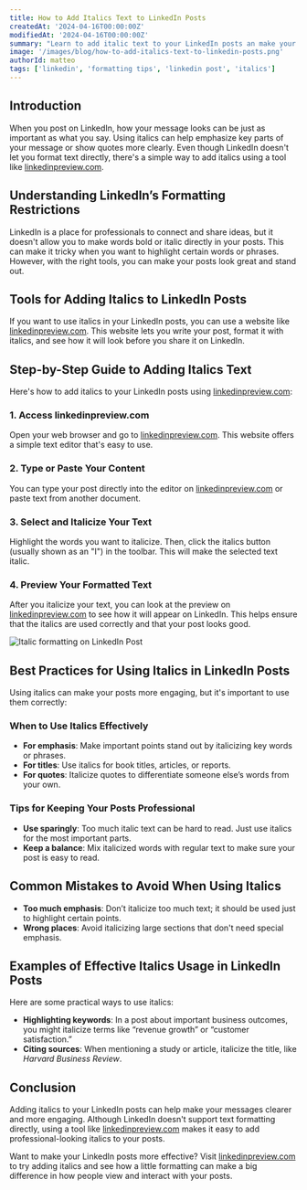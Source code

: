 ```yaml
---
title: How to Add Italics Text to LinkedIn Posts
createdAt: '2024-04-16T00:00:00Z'
modifiedAt: '2024-04-16T00:00:00Z'
summary: "Learn to add italic text to your LinkedIn posts an make your content stand out. Learn simple tips and tools to highlight key points and capture your audience's attention for better engagement."
image: '/images/blog/how-to-add-italics-text-to-linkedin-posts.png'
authorId: matteo
tags: ['linkedin', 'formatting tips', 'linkedin post', 'italics']
---
```


## Introduction
When you post on LinkedIn, how your message looks can be just as important as what you say. Using italics can help emphasize key parts of your message or show quotes more clearly. Even though LinkedIn doesn't let you format text directly, there's a simple way to add italics using a tool like [linkedinpreview.com](http://linkedinpreview.com/#tool).

<CtaCard
    title='Add Italic Text to LinkedIn Posts with our Free Tool!'
    description='Add bold, italic, and emoji to your LinkedIn posts, and see how they look on desktop and mobile.'
    primaryButtonText='Use Our Free Tool'
    primaryButtonUrl='/#tool'
    pattern='circles'
    align='center'
/>

## Understanding LinkedIn’s Formatting Restrictions
LinkedIn is a place for professionals to connect and share ideas, but it doesn't allow you to make words bold or italic directly in your posts. This can make it tricky when you want to highlight certain words or phrases. However, with the right tools, you can make your posts look great and stand out.

## Tools for Adding Italics to LinkedIn Posts
If you want to use italics in your LinkedIn posts, you can use a website like [linkedinpreview.com](http://linkedinpreview.com/#tool). This website lets you write your post, format it with italics, and see how it will look before you share it on LinkedIn.

## Step-by-Step Guide to Adding Italics Text
Here's how to add italics to your LinkedIn posts using [linkedinpreview.com](http://linkedinpreview.com/#tool):

### 1. Access linkedinpreview.com
Open your web browser and go to [linkedinpreview.com](http://linkedinpreview.com/#tool). This website offers a simple text editor that's easy to use.

### 2. Type or Paste Your Content
You can type your post directly into the editor on [linkedinpreview.com](http://linkedinpreview.com/#tool) or paste text from another document.

### 3. Select and Italicize Your Text
Highlight the words you want to italicize. Then, click the italics button (usually shown as an "I") in the toolbar. This will make the selected text italic.

### 4. Preview Your Formatted Text
After you italicize your text, you can look at the preview on [linkedinpreview.com](http://linkedinpreview.com/#tool) to see how it will appear on LinkedIn. This helps ensure that the italics are used correctly and that your post looks good.

<Image src='/images/blog/italics-example.png' alt='Italic formatting on LinkedIn Post' width={1500} height={500} />

## Best Practices for Using Italics in LinkedIn Posts
Using italics can make your posts more engaging, but it's important to use them correctly:

### When to Use Italics Effectively
- **For emphasis**: Make important points stand out by italicizing key words or phrases.
- **For titles**: Use italics for book titles, articles, or reports.
- **For quotes**: Italicize quotes to differentiate someone else’s words from your own.

<CtaCard
    title='Add Italic Text to LinkedIn Posts with our Free Tool!'
    description='Add bold, italic, and emoji to your LinkedIn posts, and see how they look on desktop and mobile.'
    primaryButtonText='Use Our Free Tool'
    primaryButtonUrl='/#tool'
    pattern='circles'
    align='center'
/>

### Tips for Keeping Your Posts Professional
- **Use sparingly**: Too much italic text can be hard to read. Just use italics for the most important parts.
- **Keep a balance**: Mix italicized words with regular text to make sure your post is easy to read.

## Common Mistakes to Avoid When Using Italics
- **Too much emphasis**: Don’t italicize too much text; it should be used just to highlight certain points.
- **Wrong places**: Avoid italicizing large sections that don't need special emphasis.

## Examples of Effective Italics Usage in LinkedIn Posts
Here are some practical ways to use italics:
- **Highlighting keywords**: In a post about important business outcomes, you might italicize terms like “revenue growth” or “customer satisfaction.”
- **Citing sources**: When mentioning a study or article, italicize the title, like *Harvard Business Review*.

## Conclusion
Adding italics to your LinkedIn posts can help make your messages clearer and more engaging. Although LinkedIn doesn't support text formatting directly, using a tool like [linkedinpreview.com](http://linkedinpreview.com/#tool) makes it easy to add professional-looking italics to your posts.

Want to make your LinkedIn posts more effective? Visit [linkedinpreview.com](http://linkedinpreview.com/#tool) to try adding italics and see how a little formatting can make a big difference in how people view and interact with your posts.

<CtaCard
    title='Format and Preview your LinkedIn Posts with our Free Tool!'
    description='Add bold, italic, and emoji to your LinkedIn posts, and see how they look on desktop and mobile.'
    primaryButtonText='Use Our Free Tool'
    primaryButtonUrl='/#tool'
    pattern='circles'
    align='center'
/>